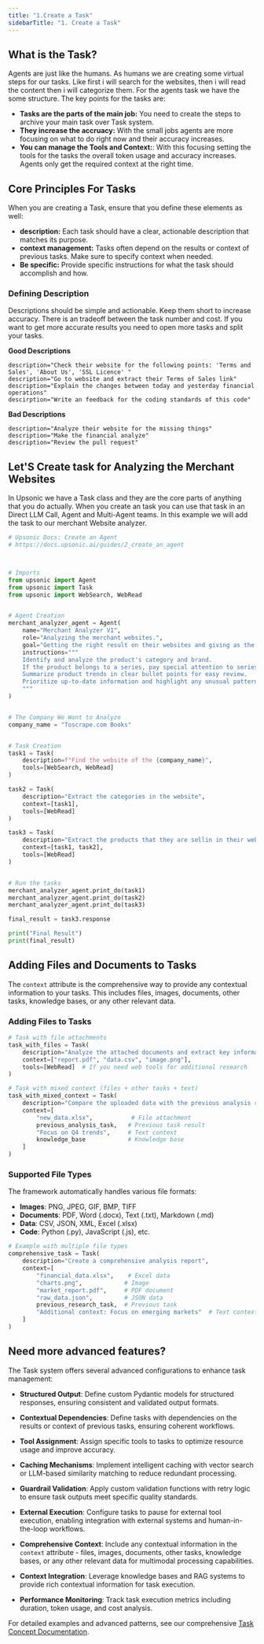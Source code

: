 ```yaml
---
title: "1.Create a Task"
sidebarTitle: "1. Create a Task"
---
```



## What is the Task?
Agents are just like the humans. As humans we are creating some virtual steps for our tasks. Like first i will search for the websites, then i will read the content then i will categorize them. For the agents task we have the some structure. The key points for the tasks are:

- **Tasks are the parts of the main job:** You need to create the steps to archive your main task over Task system.
- **They increase the accruacy:** With the small jobs agents are more focusing on what to do right now and their accuracy increases.
- **You can manage the Tools and Context:**: With this focusing setting the tools for the tasks the overall token usage and accuracy increases. Agents only get the required context at the right time.



## Core Principles For Tasks

When you are creating a Task, ensure that you define these elements as well:
- **description:** Each task should have a clear, actionable description that matches its purpose.
- **context management:** Tasks often depend on the results or context of previous tasks. Make sure to specify context when needed.
- **Be specific:** Provide specific instructions for what the task should accomplish and how.

### Defining Description
Descriptions should be simple and actionable. Keep them short to increase accuracy. There is an tradeoff between the task number and cost. If you want to get more accurate results you need to open more tasks and split your tasks. 

**Good Descriptions**
```
description="Check their website for the following points: 'Terms and Sales', 'About Us', 'SSL Licence' "
description="Go to website and extract their Terms of Sales link"
description="Explain the changes between today and yesterday financial operations"
descirption="Write an feedback for the coding standards of this code"
```

**Bad Descriptions**
```
description="Analyze their website for the missing things"
description="Make the financial analyze"
description="Review the pull request"
```


## Let'S Create task for Analyzing the Merchant Websites

In Upsonic we have a Task class and they are the core parts of anything that you do actually. When you create an task you can use that task in an Direct LLM Call, Agent and Multi-Agent teams. In this example we will add the task to our merchant Website analyzer.



```python
# Upsonic Docs: Create an Agent
# https://docs.upsonic.ai/guides/2_create_an_agent



# Imports
from upsonic import Agent
from upsonic import Task
from upsonic import WebSearch, WebRead


# Agent Creation
merchant_analyzer_agent = Agent(
    name="Merchant Analyzer V1",
    role="Analyzing the merchant websites.",
    goal="Getting the right result on their websites and giving as the user requested format",
    instructions="""
    Identify and analyze the product's category and brand.
    If the product belongs to a series, pay special attention to series details and related products.
    Summarize product trends in clear bullet points for easy review.
    Prioritize up-to-date information and highlight any unusual patterns or outliers.
    """
)


# The Company We Want to Analyze
company_name = "Toscrape.com Books"


# Task Creation
task1 = Task(
    description=f"Find the website of the {company_name}",
    tools=[WebSearch, WebRead]    
)

task2 = Task(
    description="Extract the categories in the website", 
    context=[task1],
    tools=[WebRead]
)

task3 = Task(
    description="Extract the products that they are sellin in their websites by the categories", 
    context=[task1, task2],
    tools=[WebRead]
)


# Run the tasks
merchant_analyzer_agent.print_do(task1)
merchant_analyzer_agent.print_do(task2)
merchant_analyzer_agent.print_do(task3)

final_result = task3.response

print("Final Result")
print(final_result)

```

## Adding Files and Documents to Tasks

The `context` attribute is the comprehensive way to provide any contextual information to your tasks. This includes files, images, documents, other tasks, knowledge bases, or any other relevant data.

### Adding Files to Tasks

```python
# Task with file attachments
task_with_files = Task(
    description="Analyze the attached documents and extract key information",
    context=["report.pdf", "data.csv", "image.png"],
    tools=[WebRead]  # If you need web tools for additional research
)

# Task with mixed context (files + other tasks + text)
task_with_mixed_context = Task(
    description="Compare the uploaded data with the previous analysis results",
    context=[
        "new_data.xlsx",           # File attachment
        previous_analysis_task,   # Previous task result
        "Focus on Q4 trends",     # Text context
        knowledge_base            # Knowledge base
    ]
)
```

### Supported File Types

The framework automatically handles various file formats:

- **Images**: PNG, JPEG, GIF, BMP, TIFF
- **Documents**: PDF, Word (.docx), Text (.txt), Markdown (.md)
- **Data**: CSV, JSON, XML, Excel (.xlsx)
- **Code**: Python (.py), JavaScript (.js), etc.

```python
# Example with multiple file types
comprehensive_task = Task(
    description="Create a comprehensive analysis report",
    context=[
        "financial_data.xlsx",    # Excel data
        "charts.png",            # Image
        "market_report.pdf",     # PDF document
        "raw_data.json",         # JSON data
        previous_research_task,  # Previous task
        "Additional context: Focus on emerging markets"  # Text context
    ]
)
```


## Need more advanced features?

The Task system offers several advanced configurations to enhance task management:

- **Structured Output**: Define custom Pydantic models for structured responses, ensuring consistent and validated output formats.

- **Contextual Dependencies**: Define tasks with dependencies on the results or context of previous tasks, ensuring coherent workflows.

- **Tool Assignment**: Assign specific tools to tasks to optimize resource usage and improve accuracy.

- **Caching Mechanisms**: Implement intelligent caching with vector search or LLM-based similarity matching to reduce redundant processing.

- **Guardrail Validation**: Apply custom validation functions with retry logic to ensure task outputs meet specific quality standards.

- **External Execution**: Configure tasks to pause for external tool execution, enabling integration with external systems and human-in-the-loop workflows.

- **Comprehensive Context**: Include any contextual information in the `context` attribute - files, images, documents, other tasks, knowledge bases, or any other relevant data for multimodal processing capabilities.

- **Context Integration**: Leverage knowledge bases and RAG systems to provide rich contextual information for task execution.

- **Performance Monitoring**: Track task execution metrics including duration, token usage, and cost analysis.

For detailed examples and advanced patterns, see our comprehensive [Task Concept Documentation](https://docs.upsonic.ai/concepts/tasks/overview).
